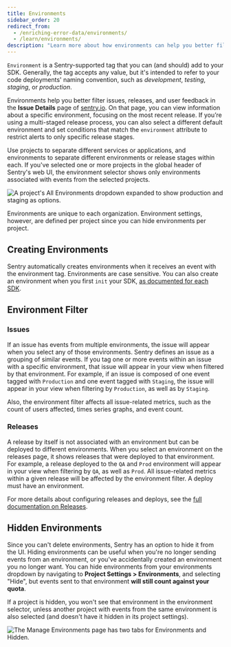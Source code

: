 ```yaml
---
title: Environments
sidebar_order: 20
redirect_from:
  - /enriching-error-data/environments/
  - /learn/environments/
description: "Learn more about how environments can help you better filter issues, releases, and user feedback in the Issue Details page on sentry.io."
---
```


`Environment` is a Sentry-supported tag that you can (and should) add to your SDK. Generally, the tag accepts any value, but it's intended to refer to your code deployments' naming convention, such as *development*, *testing*, *staging*, or *production*.

Environments help you better filter issues, releases, and user feedback in the **Issue Details** page of [sentry.io](https://sentry.io). On that page, you can view information about a specific environment, focusing on the most recent release. If you’re using a multi-staged release process, you can also select a different default environment and set conditions that match the `environment` attribute to restrict alerts to only specific release stages.

Use projects to separate different services or applications, and environments to separate different environments or release stages within each. If you've selected one or more projects in the global header of Sentry's web UI, the environment selector shows only environments associated with events from the selected projects.

![A project's All Environments dropdown expanded to show production and staging as options.](env_dropdown.png)

Environments are unique to each organization. Environment settings, however, are defined per project since you can hide environments per project.

## Creating Environments

Sentry automatically creates environments when it receives an event with the environment tag. Environments are case sensitive. You can also create an environment when you first `init` your SDK, [as documented for each SDK](/platform-redirect/?next=/configuration/environments/).

## Environment Filter

### Issues

If an issue has events from multiple environments, the issue will appear when you select any of those environments. Sentry defines an issue as a grouping of similar events. If you tag one or more events within an issue with a specific environment, that issue will appear in your view when filtered by that environment. For example, if an issue is composed of one event tagged with `Production` and one event tagged with `Staging`, the issue will appear in your view when filtering by `Production`, as well as by `Staging`.

Also, the environment filter affects all issue-related metrics, such as the count of users affected, times series graphs, and event count.

### Releases

A release by itself is not associated with an environment but can be deployed to different environments. When you select an environment on the releases page, it shows releases that were deployed to that environment. For example, a release deployed to the `QA` and `Prod` environment will appear in your view when filtering by `QA`, as well as `Prod`. All issue-related metrics within a given release will be affected by the environment filter. A deploy must have an environment.

For more details about configuring releases and deploys, see the [full documentation on Releases](/product/releases/).

## Hidden Environments

Since you can't delete environments, Sentry has an option to hide it from the UI. Hiding environments can be useful when you're no longer sending events from an environment, or you've accidentally created an environment you no longer want. You can hide environments from your environments dropdown by navigating to **Project Settings > Environments**, and selecting "Hide", but events sent to that environment **will still count against your quota**.

If a project is hidden, you won't see that environment in the environment selector, unless another project with events from the same environment is also selected (and doesn't have it hidden in its project settings).

![The Manage Environments page has two tabs for Environments and Hidden.](env_hidden.png)

